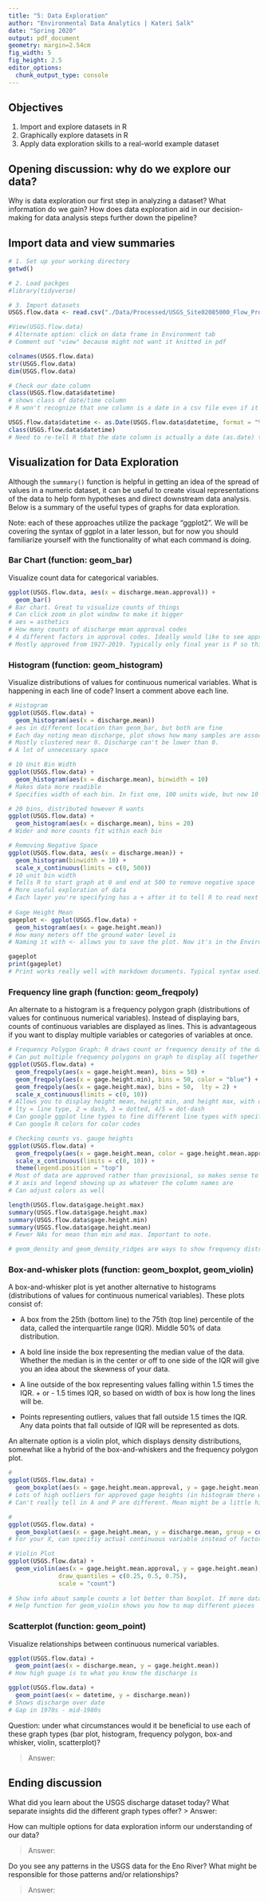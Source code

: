 ```yaml
---
title: "5: Data Exploration"
author: "Environmental Data Analytics | Kateri Salk"
date: "Spring 2020"
output: pdf_document
geometry: margin=2.54cm
fig_width: 5
fig_height: 2.5
editor_options: 
  chunk_output_type: console
---
```


## Objectives
1. Import and explore datasets in R
2. Graphically explore datasets in R
3. Apply data exploration skills to a real-world example dataset

## Opening discussion: why do we explore our data?

Why is data exploration our first step in analyzing a dataset? What information do we gain? How does data exploration aid in our decision-making for data analysis steps further down the pipeline? 

## Import data and view summaries

```r
# 1. Set up your working directory
getwd()

# 2. Load packges
#library(tidyverse)

# 3. Import datasets
USGS.flow.data <- read.csv("./Data/Processed/USGS_Site02085000_Flow_Processed.csv")

#View(USGS.flow.data)
# Alternate option: click on data frame in Environment tab
# Comment out "view" because might not want it knitted in pdf

colnames(USGS.flow.data)
str(USGS.flow.data)
dim(USGS.flow.data)

# Check our date column
class(USGS.flow.data$datetime)
# shows class of date/time column
# R won't recognize that one column is a date in a csv file even if it looks like a date in the dataframe

USGS.flow.data$datetime <- as.Date(USGS.flow.data$datetime, format = "%Y-%m-%d") 
class(USGS.flow.data$datetime)
# Need to re-tell R that the date column is actually a date (as.date) then tell R that this is format of the date we want it in ("%Y - %m -%d") 

```


## Visualization for Data Exploration

Although the `summary()` function is helpful in getting an idea of the spread of values in a numeric dataset, it can be useful to create visual representations of the data to help form hypotheses and direct downstream data analysis. Below is a summary of the useful types of graphs for data exploration.

Note: each of these approaches utilize the package "ggplot2". We will be covering the syntax of ggplot in a later lesson, but for now you should familiarize yourself with the functionality of what each command is doing.

### Bar Chart (function: geom_bar)

Visualize count data for categorical variables. 

```r
ggplot(USGS.flow.data, aes(x = discharge.mean.approval)) +
  geom_bar()
# Bar chart. Great to visualize counts of things
# Can click zoom in plot window to make it bigger
# aes = asthetics
# How many counts of discharge mean approval codes
# 4 different factors in approval codes. Ideally would like to see approved or provisional (A or P), but see a lot of blanks and A's and then some A:e, but don't know what that means
# Mostly approved from 1927-2019. Typically only final year is P so this checks out.
```

### Histogram (function: geom_histogram)

Visualize distributions of values for continuous numerical variables. What is happening in each line of code? Insert a comment above each line.

```r
# Histogram
ggplot(USGS.flow.data) +
  geom_histogram(aes(x = discharge.mean))
# aes in different location than geom_bar, but both are fine
# Each day noting mean discharge, plot shows how many samples are associated with a given discharge
# Mostly clustered near 0. Discharge can't be lower than 0.
# A lot of unnecessary space

# 10 Unit Bin Width
ggplot(USGS.flow.data) +
  geom_histogram(aes(x = discharge.mean), binwidth = 10)
# Makes data more readible 
# Specifies width of each bin. In fist one, 100 units wide, but now 10 units wide.

# 20 bins, distributed however R wants
ggplot(USGS.flow.data) +
  geom_histogram(aes(x = discharge.mean), bins = 20)
# Wider and more counts fit within each bin

# Removing Negative Space
ggplot(USGS.flow.data, aes(x = discharge.mean)) +
  geom_histogram(binwidth = 10) + 
  scale_x_continuous(limits = c(0, 500))
# 10 unit bin width
# Tells R to start graph at 0 and end at 500 to remove negative space
# More useful exploration of data
# Each layer you're specifying has a + after it to tell R to read next line
  
# Gage Height Mean
gageplot <- ggplot(USGS.flow.data) +
  geom_histogram(aes(x = gage.height.mean))
# How many meters off the ground water level is
# Naming it with <- allows you to save the plot. Now it's in the Environment

gageplot
print(gageplot)
# Print works really well with markdown documents. Typical syntax used.


```
### Frequency line graph (function: geom_freqpoly)

An alternate to a histogram is a frequency polygon graph (distributions of values for continuous numerical variables). Instead of displaying bars,  counts of continuous variables are displayed as lines. This is advantageous if you want to display multiple variables or categories of variables at once.

```r
# Frequency Polygon Graph: R draws count or frequency density of the data
# Can put multiple frequency polygons on graph to display all together
ggplot(USGS.flow.data) +
  geom_freqpoly(aes(x = gage.height.mean), bins = 50) +
  geom_freqpoly(aes(x = gage.height.min), bins = 50, color = "blue") +
  geom_freqpoly(aes(x = gage.height.max), bins = 50,  lty = 2) +
  scale_x_continuous(limits = c(0, 10))
# Allows you to display height mean, height min, and height max, with different colors
# lty = line type, 2 = dash, 3 = dotted, 4/5 = dot-dash
# Can google ggplot line types to fine different line types with specific numbering
# Can google R colors for color codes

# Checking counts vs. gauge heights
ggplot(USGS.flow.data) +
  geom_freqpoly(aes(x = gage.height.mean, color = gage.height.mean.approval), bins = 50) +
  scale_x_continuous(limits = c(0, 10)) +
  theme(legend.position = "top")
# Most of data are approved rather than provisional, so makes sense to have very few P
# X axis and legend showing up as whatever the column names are
# Can adjust colors as well

length(USGS.flow.data$gage.height.max)
summary(USGS.flow.data$gage.height.max)
summary(USGS.flow.data$gage.height.min)
summary(USGS.flow.data$gage.height.mean)
# Fewer NAs for mean than min and max. Important to note.

# geom_density and geom_density_ridges are ways to show frequency distribution as well


```
### Box-and-whisker plots (function: geom_boxplot, geom_violin)

A box-and-whisker plot is yet another alternative to histograms (distributions of values for continuous numerical variables). These plots consist of: 

* A box from the 25th (bottom line) to the 75th (top line) percentile of the data, called the interquartile range (IQR). Middle 50% of data distribution.

* A bold line inside the box representing the median value of the data. Whether the median is in the center or off to one side of the IQR will give you an idea about the skewness of your data.

* A line outside of the box representing values falling within 1.5 times the IQR. + or - 1.5 times IQR, so based on width of box is how long the lines will be.

* Points representing outliers, values that fall outside 1.5 times the IQR. Any data points that fall outside of IQR will be represented as dots.

An alternate option is a violin plot, which displays density distributions, somewhat like a hybrid of the box-and-whiskers and the frequency polygon plot.

```r
#
ggplot(USGS.flow.data) +
  geom_boxplot(aes(x = gage.height.mean.approval, y = gage.height.mean))
# Lots of high outliers for approved gage heights (in histogram there was a right skew in data site so makes sense)
# Can't really tell in A and P are different. Mean might be a little higher and box skinnier for P, but box plot doesn't show the big difference between sample sizes

#
ggplot(USGS.flow.data) +
  geom_boxplot(aes(x = gage.height.mean, y = discharge.mean, group = cut_width(gage.height.mean, 1)))
# For your X, can specifiy actual continuous variable instead of factor levels. Gives different distributions across continuous range of data.

# Violin Plot
ggplot(USGS.flow.data) +
  geom_violin(aes(x = gage.height.mean.approval, y = gage.height.mean), 
              draw_quantiles = c(0.25, 0.5, 0.75), 
              scale = "count")
  
# Show info about sample counts a lot better than boxplot. If more data in section of data set, bottom of violin will be wider. Ends of violins signify top and bottom of dataset.
# Help function for geom_violin shows you how to map different pieces

```

### Scatterplot (function: geom_point)
Visualize relationships between continuous numerical variables.

```r
ggplot(USGS.flow.data) +
  geom_point(aes(x = discharge.mean, y = gage.height.mean))
# How high guage is to what you know the discharge is

ggplot(USGS.flow.data) +
  geom_point(aes(x = datetime, y = discharge.mean))
# Shows discharge over date
# Gap in 1970s - mid-1980s

```

Question: under what circumstances would it be beneficial to use each of these graph types (bar plot, histogram, frequency polygon, box-and whisker, violin, scatterplot)?

> Answer: 

## Ending discussion

What did you learn about the USGS discharge dataset today? What separate insights did the different graph types offer?
> Answer: 


How can multiple options for data exploration inform our understanding of our data?

> Answer: 


Do you see any patterns in the USGS data for the Eno River? What might be responsible for those patterns and/or relationships?

> Answer: 



